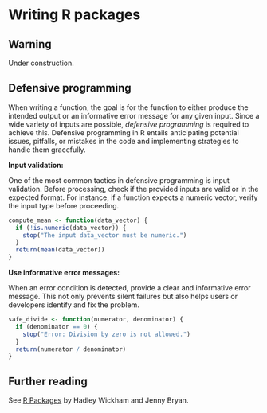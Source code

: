 # Writing R packages

::: {.callout-warning}
## Warning

Under construction.
:::

## Defensive programming

When writing a function, the goal is for the function to either produce the intended output or an informative error message for any given input. Since a wide variety of inputs are possible, *defensive programming* is required to achieve this. Defensive programming in R entails anticipating potential issues, pitfalls, or mistakes in the code and implementing strategies to handle them gracefully.

**Input validation:**

One of the most common tactics in defensive programming is input validation. Before processing, check if the provided inputs are valid or in the expected format. For instance, if a function expects a numeric vector, verify the input type before proceeding.

```r
compute_mean <- function(data_vector) {
  if (!is.numeric(data_vector)) {
    stop("The input data_vector must be numeric.")
  }
  return(mean(data_vector))
}
```

**Use informative error messages:**

When an error condition is detected, provide a clear and informative error message. This not only prevents silent failures but also helps users or developers identify and fix the problem.

```r
safe_divide <- function(numerator, denominator) {
  if (denominator == 0) {
    stop("Error: Division by zero is not allowed.")
  }
  return(numerator / denominator)
}
```

## Further reading

See [R Packages](https://r-pkgs.org/) by Hadley Wickham and Jenny Bryan.
